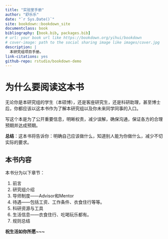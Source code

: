 ```yaml
--- 
title: "实验室手册"
author: "舒乐乐"
date: "`r Sys.Date()`"
site: bookdown::bookdown_site
documentclass: book
bibliography: [book.bib, packages.bib]
# url: your book url like https://bookdown.org/yihui/bookdown
# cover-image: path to the social sharing image like images/cover.jpg
description: |
  本研究组项目手册。
link-citations: yes
github-repo: rstudio/bookdown-demo
---
```


# 为什么要阅读这本书
无论你是本研究组的学生（本硕博），还是客座研究生，还是科研助理，甚至博士后，你都应该以这本书作为了解本研究组以及你未来同学同事的入口。

写这个本是为了公开重要信息，明晰权责，减少误解，确保沟通，保证各方的合理预期并达成预期。 

**总结**：这本书将告诉你：明确自己应该做什么，知道别人能为你做什么，减少不切实际的要求。


## 本书内容 

本书分为以下章节：

1. 前言
1. 研究组介绍
1. 导师制度——Advisor和Mentor
1. 待遇——包括工资、工作条件、衣食住行等等。
1. 科研资源与工具
1. 生活信息——衣食住行、吃喝玩乐都有。
1. 规则总结

**祝生活如你所愿~~~**